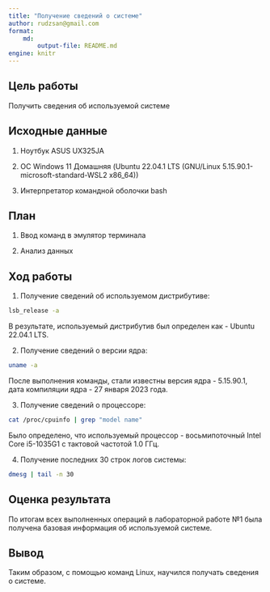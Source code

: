 ---
title: "Получение сведений о системе"
author: rudzsan@gmail.com
format: 
    md:
        output-file: README.md
engine: knitr
---


## Цель работы

Получить сведения об используемой системе

## Исходные данные

1. Ноутбук ASUS UX325JA

2. ОС Windows 11 Домашняя (Ubuntu 22.04.1 LTS (GNU/Linux 5.15.90.1-microsoft-standard-WSL2 x86_64))

3. Интерпретатор командной оболочки bash

## План

1. Ввод команд в эмулятор терминала

2. Анализ данных

## Ход работы

1. Получение сведений об используемом дистрибутиве:

```{bash}
lsb_release -a
```

В результате, используемый дистрибутив был определен как - Ubuntu 22.04.1 LTS.

2. Получение сведений о версии ядра:

```{bash}
uname -a
```

После выполнения команды, стали известны версия ядра - 5.15.90.1, дата компиляции ядра - 27 января 2023 года.

3. Получение сведений о процессоре:

```{bash}
cat /proc/cpuinfo | grep "model name"
```

Было определено, что используемый процессор - восьмипоточный Intel Core i5-1035G1 с тактовой частотой 1.0 ГГц.

4. Получение последних 30 строк логов системы:

```{bash}
dmesg | tail -n 30
```

## Оценка результата

По итогам всех выполненных операций в лабораторной работе №1 была получена базовая информация об используемой системе.

## Вывод

Таким образом, с помощью команд Linux, научился получать сведения о системе.